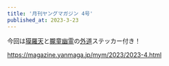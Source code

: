 ```yaml
---
title: '月刊ヤングマガジン 4号'
published_at: 2023-3-23
---
```


今回は[獏羅天](/teams/bakuraten)と[朧童幽霊](/teams/roadspector)の[外道](/teams/gedou)ステッカー付き！

https://magazine.yanmaga.jp/mym/2023/2023-4.html
